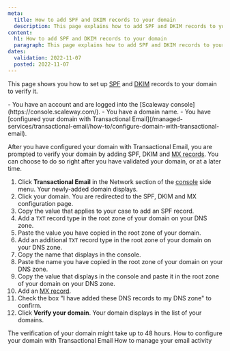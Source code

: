 ```yaml
---
meta:
  title: How to add SPF and DKIM records to your domain
  description: This page explains how to add SPF and DKIM records to your domain
content:
  h1: How to add SPF and DKIM records to your domain
  paragraph: This page explains how to add SPF and DKIM records to your domain
dates:
  validation: 2022-11-07
  posted: 2022-11-07
---
```


This page shows you how to set up [SPF](/managed-services/transactional-email/concepts/#spf-record) and [DKIM](/managed-services/transactional-email/concepts/#dkim-record) records to your domain to verify it.

<Message type="requirement">
  - You have an account and are logged into the [Scaleway console](https://console.scaleway.com/).
  - You have a domain name.
  - You have [configured your domain with Transactional Email](/managed-services/transactional-email/how-to/configure-domain-with-transactional-email).
</Message>


After you have configured your domain with Transactional Email, you are prompted to verify your domain by adding SPF, DKIM and [MX records](/managed-services/transactional-email/how-to/add-mx-records-to-your-domain). You can choose to do so right after you have validated your domain, or at a later time.


1. Click **Transactional Email** in the Network section of the [console](https://console.scaleway.com/) side menu. Your newly-added domain displays.
2. Click your domain. You are redirected to the SPF, DKIM and MX configuration page.
3. Copy the value that applies to your case to add an SPF record.
    <Lightbox src="scaleway_spf_record_different_values.webp" alt="" />
4. Add a `TXT` record type in the root zone of your domain on your DNS zone.
5. Paste the value you have copied in the root zone of your domain.
    <Lightbox src="scaleway_spf_record.webp" alt="" />
6. Add an additional `TXT` record type in the root zone of your domain on your DNS zone.
7. Copy the name that displays in the console.
    <Lightbox src="scaleway_dkim_record_name.webp" alt="" />
8. Paste the name you have copied in the root zone of your domain on your DNS zone.
9. Copy the value that displays in the console and paste it in the root zone of your domain on your DNS zone.
    <Lightbox src="scaleway_dkim_record_name_value.webp" alt="" />
10. Add an [MX record](/managed-services/transactional-email/how-to/add-mx-records-to-your-domain).
11. Check the box "I have added these DNS records to my DNS zone" to confirm.
12. Click **Verify your domain**. Your domain displays in the list of your domains.

<Message type="note">
 The verification of your domain might take up to 48 hours.
</Message>


<Navigation title="See Also">
  <PreviousButton to="/managed-services/transactional-email/how-to/configure-domain-with-transactional-email/">How to configure your domain with Transactional Email</PreviousButton>
  <NextButton to="/managed-services/transactional-email/how-to/manage-email-activity/">How to manage your email activity</NextButton>
</Navigation>